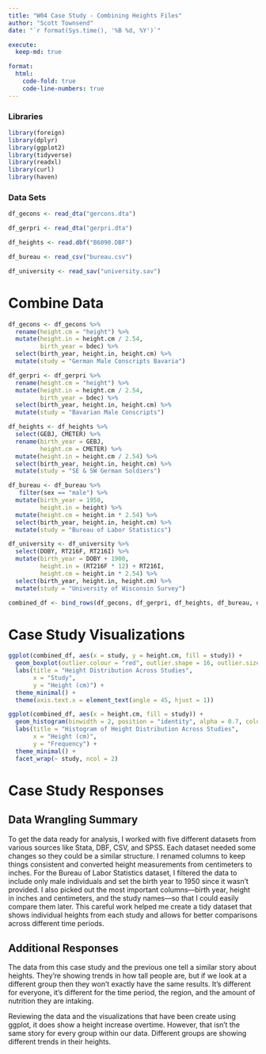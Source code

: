 ```yaml
---
title: "W04 Case Study - Combining Heights Files"
author: "Scott Townsend"
date: "`r format(Sys.time(), '%B %d, %Y')`"

execute:
  keep-md: true

format:
  html:
    code-fold: true
    code-line-numbers: true
---
```


### Libraries

```r
library(foreign)
library(dplyr)
library(ggplot2)
library(tidyverse)
library(readxl)
library(curl)
library(haven)
```

### Data Sets

```r
df_gecons <- read_dta("gercons.dta")

df_gerpri <- read_dta("gerpri.dta")

df_heights <- read.dbf("B6090.DBF")

df_bureau <- read_csv("bureau.csv")

df_university <- read_sav("university.sav")
```

# Combine Data

```r
df_gecons <- df_gecons %>%
  rename(height.cm = "height") %>%
  mutate(height.in = height.cm / 2.54,
         birth_year = bdec) %>%
  select(birth_year, height.in, height.cm) %>%
  mutate(study = "German Male Conscripts Bavaria")

df_gerpri <- df_gerpri %>%
  rename(height.cm = "height") %>%
  mutate(height.in = height.cm / 2.54,
         birth_year = bdec) %>%
  select(birth_year, height.in, height.cm) %>%
  mutate(study = "Bavarian Male Conscripts")

df_heights <- df_heights %>%
  select(GEBJ, CMETER) %>%
  rename(birth_year = GEBJ,
         height.cm = CMETER) %>%
  mutate(height.in = height.cm / 2.54) %>%
  select(birth_year, height.in, height.cm) %>%
  mutate(study = "SE & SW German Soldiers")

df_bureau <- df_bureau %>%
   filter(sex == "male") %>%
  mutate(birth_year = 1950,
         height.in = height) %>%
  mutate(height.cm = height.in * 2.54) %>%
  select(birth_year, height.in, height.cm) %>%
  mutate(study = "Bureau of Labor Statistics")

df_university <- df_university %>%
  select(DOBY, RT216F, RT216I) %>%
  mutate(birth_year = DOBY + 1900,
         height.in = (RT216F * 12) + RT216I,
         height.cm = height.in * 2.54) %>%
  select(birth_year, height.in, height.cm) %>%
  mutate(study = "University of Wisconsin Survey")

combined_df <- bind_rows(df_gecons, df_gerpri, df_heights, df_bureau, df_university)
```

# Case Study Visualizations

```r

ggplot(combined_df, aes(x = study, y = height.cm, fill = study)) +
  geom_boxplot(outlier.colour = "red", outlier.shape = 16, outlier.size = 2) +
  labs(title = "Height Distribution Across Studies",
       x = "Study",
       y = "Height (cm)") +
  theme_minimal() +
  theme(axis.text.x = element_text(angle = 45, hjust = 1))

ggplot(combined_df, aes(x = height.cm, fill = study)) +
  geom_histogram(binwidth = 2, position = "identity", alpha = 0.7, color = "black") +
  labs(title = "Histogram of Height Distribution Across Studies",
       x = "Height (cm)",
       y = "Frequency") +
  theme_minimal() +
  facet_wrap(~ study, ncol = 2)
```

# Case Study Responses

## Data Wrangling Summary

To get the data ready for analysis, I worked with five different datasets from various sources like Stata, DBF, CSV, and SPSS. Each dataset needed some changes so they could be a similar structure. I renamed columns to keep things consistent and converted height measurements from centimeters to inches. For the Bureau of Labor Statistics dataset, I filtered the data to include only male individuals and set the birth year to 1950 since it wasn’t provided. I also picked out the most important columns—birth year, height in inches and centimeters, and the study names—so that I could easily compare them later. This careful work helped me create a tidy dataset that shows individual heights from each study and allows for better comparisons across different time periods.

## Additional Responses

The data from this case study and the previous one tell a similar story about heights. They're showing trends in how tall people are, but if we look at a different group then they won't exactly have the same results. It's different for everyone, it's different for the time period, the region, and the amount of nutrition they are intaking. 

Reviewing the data and the visualizations that have been create using ggplot, it does show a height increase overtime. However, that isn't the same story for every group within our data. Different groups are showing different trends in their heights. 




